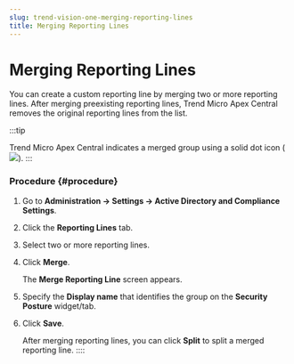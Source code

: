 ```yaml
---
slug: trend-vision-one-merging-reporting-lines
title: Merging Reporting Lines
---
```

# Merging Reporting Lines

You can create a custom reporting line by merging two or more reporting lines. After merging preexisting reporting lines, Trend Micro Apex Central removes the original reporting lines from the list.

:::tip

Trend Micro Apex Central indicates a merged group using a solid dot icon (![](/images/icon_sites_mergedgroup=GUID-C6C74D31-604A-4C1A-9ADA-89FFDDC8E1C6=1=en-us=Low.webp)).
:::

### Procedure {#procedure}

1.  Go to **Administration → Settings → Active Directory and Compliance Settings**.

2.  Click the **Reporting Lines** tab.

3.  Select two or more reporting lines.

4.  Click **Merge**.

    The **Merge Reporting Line** screen appears.

5.  Specify the **Display name** that identifies the group on the **Security Posture** widget/tab.

6.  Click **Save**.

    After merging reporting lines, you can click **Split** to split a merged reporting line.
::::
